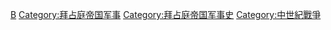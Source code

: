 {{Catnav|頁面分類|各種主題的頁面分類|按國家分類|各國軍事|各国战争}}
{{Commons category|Wars of the Byzantine Empire}}

[[Category:已不存在国家战争|B]]
[[Category:拜占庭帝国军事|Category:拜占庭帝国军事]]
[[Category:拜占庭帝国军事史|Category:拜占庭帝国军事史]]
[[Category:中世紀戰爭|Category:中世紀戰爭]]